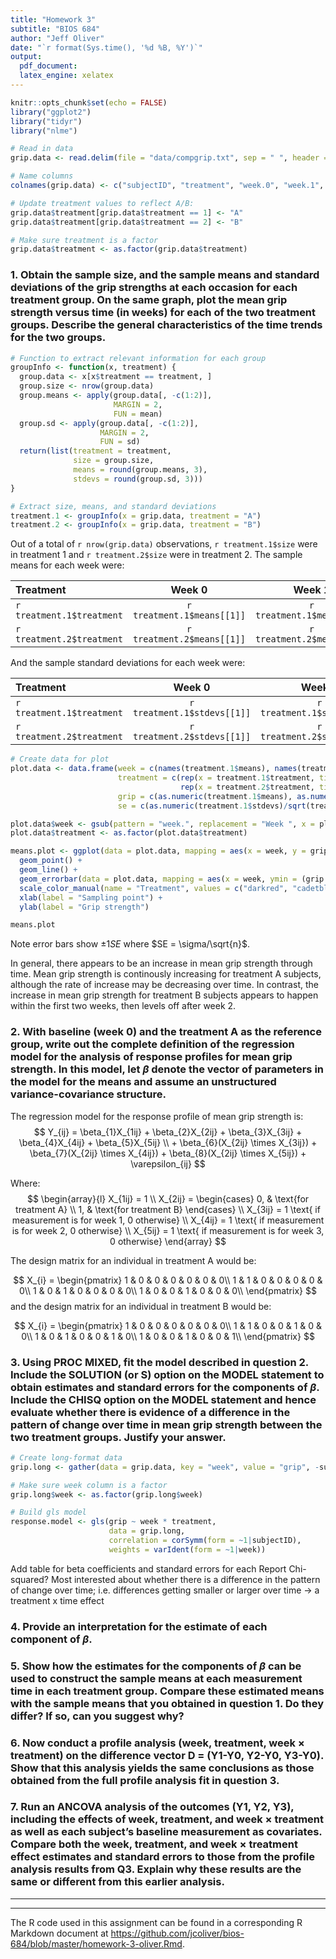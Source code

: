 ```yaml
---
title: "Homework 3"
subtitle: "BIOS 684"
author: "Jeff Oliver"
date: "`r format(Sys.time(), '%d %B, %Y')`"
output: 
  pdf_document:
  latex_engine: xelatex
---
```


```r
knitr::opts_chunk$set(echo = FALSE)
library("ggplot2")
library("tidyr")
library("nlme")
```

<!-- 
DUE: Wednesday 04 October 2017

Purpose: To provide an introduction to the analysis of response profiles for longitudinal data.

Instructions: 
1. For each question requiring data analysis, support your conclusions by including only the relevant SAS output in your answer. 

2. Include your SAS program (but not your SAS output) as an appendix to your solutions. In general, this will only be reviewed during grading to help identify a major problem affecting your answers to questions.

Analysis of Response Profiles: Study of effects of treatment on rheumatoid arthritis A randomized clinical trial was completed to compare the effectiveness of 2 rheumatoid arthritis treatments. The grip strength was measured on each of the patients at 4 time points: week 0, week 1, week 2 and week 3. Grip strength is a continuous outcome. The data set is complete and balanced. Note that only a subset of patients is included in the data set for this assignment. We are most interested in determining the association between treatment and grip strength.

The data are stored in an ASCII file: compgrip.txt. Each row of the data set contains the following six variables: subject ID number, treatment indicator (1=treatment A and 2=treatment B), Y0, Y1, Y2, Y3. 

-->

```r
# Read in data
grip.data <- read.delim(file = "data/compgrip.txt", sep = " ", header = FALSE, stringsAsFactors = FALSE)

# Name columns
colnames(grip.data) <- c("subjectID", "treatment", "week.0", "week.1", "week.2", "week.3")

# Update treatment values to reflect A/B:
grip.data$treatment[grip.data$treatment == 1] <- "A"
grip.data$treatment[grip.data$treatment == 2] <- "B"

# Make sure treatment is a factor
grip.data$treatment <- as.factor(grip.data$treatment)
```

### 1. Obtain the sample size, and the sample means and standard deviations of the grip strengths at each occasion for each treatment group. On the same graph, plot the mean grip strength versus time (in weeks) for each of the two treatment groups. Describe the general characteristics of the time trends for the two groups.

```r
# Function to extract relevant information for each group
groupInfo <- function(x, treatment) {
  group.data <- x[x$treatment == treatment, ]
  group.size <- nrow(group.data)
  group.means <- apply(group.data[, -c(1:2)],
                       MARGIN = 2,
                       FUN = mean)
  group.sd <- apply(group.data[, -c(1:2)],
                    MARGIN = 2,
                    FUN = sd)
  return(list(treatment = treatment,
              size = group.size,
              means = round(group.means, 3),
              stdevs = round(group.sd, 3)))
}

# Extract size, means, and standard deviations
treatment.1 <- groupInfo(x = grip.data, treatment = "A")
treatment.2 <- groupInfo(x = grip.data, treatment = "B")
```

Out of a total of `r nrow(grip.data)` observations, `r treatment.1$size` were in treatment 1 and `r treatment.2$size` were in treatment 2. The sample means for each week were:

| Treatment | Week 0 | Week 1 | Week 2 | Week 3 |
|:----------|:------:|:------:|:------:|:------:|
| `r treatment.1$treatment` | `r treatment.1$means[[1]]` | `r treatment.1$means[[2]]` | `r treatment.1$means[[3]]` | `r treatment.1$means[[4]]` |
| `r treatment.2$treatment` | `r treatment.2$means[[1]]` | `r treatment.2$means[[2]]` | `r treatment.2$means[[3]]` | `r treatment.2$means[[4]]` |

And the sample standard deviations for each week were:

| Treatment | Week 0 | Week 1 | Week 2 | Week 3 |
|:----------|:------:|:------:|:------:|:------:|
| `r treatment.1$treatment` | `r treatment.1$stdevs[[1]]` | `r treatment.1$stdevs[[2]]` | `r treatment.1$stdevs[[3]]` | `r treatment.1$stdevs[[4]]` |
| `r treatment.2$treatment` | `r treatment.2$stdevs[[1]]` | `r treatment.2$stdevs[[2]]` | `r treatment.2$stdevs[[3]]` | `r treatment.2$stdevs[[4]]` |

```r
# Create data for plot
plot.data <- data.frame(week = c(names(treatment.1$means), names(treatment.2$means)),
                        treatment = c(rep(x = treatment.1$treatment, times = length(treatment.1$means)), 
                                      rep(x = treatment.2$treatment, times = length(treatment.2$means))),
                        grip = c(as.numeric(treatment.1$means), as.numeric(treatment.2$means)),
                        se = c(as.numeric(treatment.1$stdevs)/sqrt(treatment.1$size)), as.numeric(treatment.2$stdevs)/sqrt(treatment.1$size))

plot.data$week <- gsub(pattern = "week.", replacement = "Week ", x = plot.data$week)
plot.data$treatment <- as.factor(plot.data$treatment)

means.plot <- ggplot(data = plot.data, mapping = aes(x = week, y = grip, color = treatment, group = treatment)) +
  geom_point() +
  geom_line() +
  geom_errorbar(data = plot.data, mapping = aes(x = week, ymin = (grip - se), ymax = (grip + se)), width = 0.2) +
  scale_color_manual(name = "Treatment", values = c("darkred", "cadetblue")) +
  xlab(label = "Sampling point") +
  ylab(label = "Grip strength")

means.plot
```
Note error bars show $\pm 1SE$ where $SE = \sigma/\sqrt{n}$.

In general, there appears to be an increase in mean grip strength through time. Mean grip strength is continously increasing for treatment A subjects, although the rate of increase may be decreasing over time. In contrast, the increase in mean grip strength for treatment B subjects appears to happen within the first two weeks, then levels off after week 2.

### 2. With baseline (week 0) and the treatment A as the reference group, write out the complete definition of the regression model for the analysis of response profiles for mean grip strength. In this model, let $\beta$ denote the vector of parameters in the model for the means and assume an unstructured variance-covariance structure.

The regression model for the response profile of mean grip strength is:
$$
Y_{ij} = \beta_{1}X_{1ij} + \beta_{2}X_{2ij} + \beta_{3}X_{3ij} + \beta_{4}X_{4ij} + \beta_{5}X_{5ij} \\
+ \beta_{6}(X_{2ij} \times X_{3ij}) + \beta_{7}(X_{2ij} \times X_{4ij}) + \beta_{8}(X_{2ij} \times X_{5ij}) + \varepsilon_{ij}
$$

Where:
$$
\begin{array}{l}
  X_{1ij} = 1 \\
    X_{2ij} = 
    \begin{cases}
      0, & \text{for treatment A} \\
      1, & \text{for treatment B}
    \end{cases} \\
  X_{3ij} = 1 \text{ if measurement is for week 1, 0 otherwise} \\
  X_{4ij} = 1 \text{ if measurement is for week 2, 0 otherwise} \\
  X_{5ij} = 1 \text{ if measurement is for week 3, 0 otherwise}
\end{array}
$$

The design matrix for an individual in treatment A would be:

$$
X_{i}
=
\begin{pmatrix}
1 & 0 & 0 & 0 & 0 & 0 & 0\\
1 & 1 & 0 & 0 & 0 & 0 & 0\\
1 & 0 & 1 & 0 & 0 & 0 & 0\\
1 & 0 & 0 & 1 & 0 & 0 & 0\\
\end{pmatrix}
$$
and the design matrix for an individual in treatment B would be:

$$
X_{i}
=
\begin{pmatrix}
1 & 0 & 0 & 0 & 0 & 0 & 0\\
1 & 1 & 0 & 0 & 1 & 0 & 0\\
1 & 0 & 1 & 0 & 0 & 1 & 0\\
1 & 0 & 0 & 1 & 0 & 0 & 1\\
\end{pmatrix}
$$

### 3. Using PROC MIXED, fit the model described in question 2. Include the SOLUTION (or S) option on the MODEL statement to obtain estimates and standard errors for the components of $\beta$. Include the CHISQ option on the MODEL statement and hence evaluate whether there is evidence of a difference in the pattern of change over time in mean grip strength between the two treatment groups. Justify your answer.

```r
# Create long-format data
grip.long <- gather(data = grip.data, key = "week", value = "grip", -subjectID, -treatment)

# Make sure week column is a factor
grip.long$week <- as.factor(grip.long$week)

# Build gls model
response.model <- gls(grip ~ week * treatment,
                      data = grip.long,
                      correlation = corSymm(form = ~1|subjectID),
                      weights = varIdent(form = ~1|week))
```

Add table for beta coefficients and standard errors for each
Report Chi-squared? Most interested about whether there is a difference in the pattern of change over time; i.e. differences getting smaller or larger over time -> a treatment x time effect

### 4. Provide an interpretation for the estimate of each component of $\beta$.

### 5. Show how the estimates for the components of $\beta$ can be used to construct the sample means at each measurement time in each treatment group. Compare these estimated means with the sample means that you obtained in question 1. Do they differ? If so, can you suggest why?

### 6. Now conduct a profile analysis (week, treatment, week $\times$ treatment) on the difference vector D = (Y1-Y0, Y2-Y0, Y3-Y0). Show that this analysis yields the same conclusions as those obtained from the full profile analysis fit in question 3.

### 7. Run an ANCOVA analysis of the outcomes (Y1, Y2, Y3), including the effects of week, treatment, and week $\times$ treatment as well as each subject’s baseline measurement as covariates. Compare both the week, treatment, and week $\times$ treatment effect estimates and standard errors to those from the profile analysis results from Q3. Explain why these results are the same or different from this earlier analysis.

***



***
The R code used in this assignment can be found in a corresponding R Markdown document at [https://github.com/jcoliver/bios-684/blob/master/homework-3-oliver.Rmd](https://github.com/jcoliver/bios-684/blob/master/homework-3-oliver.Rmd).
